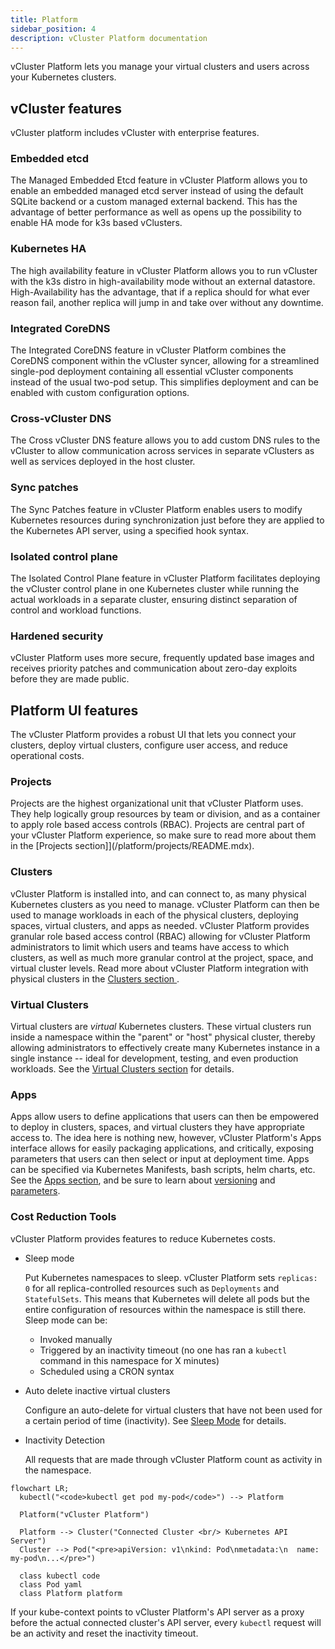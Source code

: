 ```yaml
---
title: Platform
sidebar_position: 4
description: vCluster Platform documentation
---
```


vCluster Platform lets you manage your virtual clusters and users across your Kubernetes clusters.

## vCluster features

vCluster platform includes vCluster with enterprise features.

### Embedded etcd

The Managed Embedded Etcd feature in vCluster Platform allows you to enable an embedded managed etcd server instead of using the default SQLite backend or a custom managed external backend. This has the advantage of better performance as well as opens up the possibility to enable HA mode for k3s based vClusters.

### Kubernetes HA

The high availability feature in vCluster Platform allows you to run vCluster with the k3s distro in high-availability mode without an external datastore. High-Availability has the advantage, that if a replica should for what ever reason fail, another replica will jump in and take over without any downtime.

### Integrated CoreDNS

The Integrated CoreDNS feature in vCluster Platform combines the CoreDNS component within the vCluster syncer, allowing for a streamlined single-pod deployment containing all essential vCluster components instead of the usual two-pod setup. This simplifies deployment and can be enabled with custom configuration options.

### Cross-vCluster DNS

The Cross vCluster DNS feature allows you to add custom DNS rules to the vCluster to allow communication across services in separate vClusters as well as services deployed in the host cluster.

### Sync patches

The Sync Patches feature in vCluster Platform enables users to modify Kubernetes resources during synchronization just before they are applied to the Kubernetes API server, using a specified hook syntax.

### Isolated control plane

The Isolated Control Plane feature in vCluster Platform facilitates deploying the vCluster control plane in one Kubernetes cluster while running the actual workloads in a separate cluster, ensuring distinct separation of control and workload functions.

### Hardened security

vCluster Platform uses more secure, frequently updated base images and receives priority patches and communication about zero-day exploits before they are made public.

## Platform UI features

The vCluster Platform provides a robust UI that lets you connect your clusters, deploy virtual clusters, configure user access, and reduce operational costs.

### Projects

Projects are the highest organizational unit that vCluster Platform uses. They help logically group resources by team or division, and as a container to apply role based access controls (RBAC). Projects are central part of your vCluster Platform experience, so make sure to read more about them in the [Projects section]](/platform/projects/README.mdx).


### Clusters

vCluster Platform is installed into, and can connect to, as many physical Kubernetes clusters as you need to manage. vCluster Platform can then be used to manage workloads in each of the physical clusters, deploying spaces, virtual clusters, and apps as needed. vCluster Platform provides granular role based access control (RBAC) allowing for vCluster Platform administrators to limit which users and teams have access to which clusters, as well as much more granular control at the project, space, and virtual cluster levels. Read more about vCluster Platform integration with physical clusters in the [Clusters section ](/platform/clusters/README.mdx).

### Virtual Clusters

Virtual clusters are _virtual_ Kubernetes clusters. These virtual clusters run inside a namespace within the "parent" or "host" physical cluster, thereby allowing administrators to effectively create many Kubernetes instance in a single instance -- ideal for development, testing, and even production workloads. See the [Virtual Clusters section](/platform/virtual-clusters/README.mdx) for details.

### Apps

Apps allow users to define applications that users can then be empowered to deploy in clusters, spaces, and virtual clusters they have appropriate access to. The idea here is nothing new, however, vCluster Platform's Apps interface allows for easily packaging applications, and critically, exposing parameters that users can then select or input at deployment time. Apps can be specified via Kubernetes Manifests,
bash scripts, helm charts, etc. See the [Apps section](/platform/apps/README.mdx), and be sure to learn about [versioning](/platform/apps/versioning.mdx) and [parameters](/platform/apps/parameters.mdx).

### Cost Reduction Tools

vCluster Platform provides features to reduce Kubernetes costs.

- Sleep mode

  Put Kubernetes namespaces to sleep. vCluster Platform sets `replicas: 0` for all replica-controlled resources such as `Deployments` and `StatefulSets`. This means that Kubernetes will delete all pods but the entire configuration of resources within the namespace is still there. Sleep mode can be:

  - Invoked manually
  - Triggered by an inactivity timeout (no one has ran a `kubectl` command in this namespace for X
minutes)
  - Scheduled using a CRON syntax


- Auto delete inactive virtual clusters

  Configure an auto-delete for virtual clusters that have not been used for a certain period of time (inactivity). See [Sleep Mode](/platform/virtual-clusters/sleep-mode.mdx) for details.


- Inactivity Detection

  All requests that are made through vCluster Platform count as activity in the namespace.

```mermaid
flowchart LR;
  kubectl("<code>kubectl get pod my-pod</code>") --> Platform

  Platform("vCluster Platform")

  Platform --> Cluster("Connected Cluster <br/> Kubernetes API Server")
  Cluster --> Pod("<pre>apiVersion: v1\nkind: Pod\nmetadata:\n  name: my-pod\n...</pre>")

  class kubectl code
  class Pod yaml
  class Platform platform
```

  If your kube-context points to vCluster Platform's API server as a proxy before the actual connected cluster's API server, every `kubectl` request will be an activity and reset the inactivity timeout.
